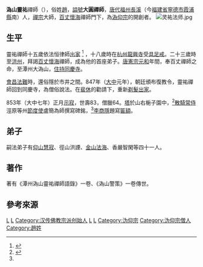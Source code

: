 {{Infobox Buddhist
| name = 溈山靈祐
| image = Kuj san Ling ju.jpg
| imagesize =
| caption = 
| birth_date = 771年
| birth_place = [[唐朝|唐朝]][[福州_(福建路)|福州]][[長溪縣|長溪]]（今[[福建省|福建省]][[寧德市|寧德市]][[霞浦縣|霞浦縣]]南）
| death_date = 853年
| death_place =
| residence =
| prizes =
| citizenship =
| nationality = 
| known_for = 
| school = [[禪宗|禪宗]]（[[溈仰宗|溈仰宗]]）
| callsign  = 
| title = 大圓禪師
| deity =
| education = 
| work_institution = 
| advisor = [[百丈懷海|百丈懷海]]
| students = [[仰山慧寂|仰山慧寂]]、香嚴智閑
| publication = 《潭州溈山靈祐禪師語錄》、《溈山警策》
| publication_translate = 
| incarnation_from =
| reincarnation_to = 
| successor =
| footnotes =
}}
{{中國禪宗}}
{{佛教}}

'''溈山靈祐'''禪師（{{bd|771年||853年|}}），俗姓[[趙姓|趙]]，[[謚號|謚號]]'''大圓禪師'''，[[唐代|唐代]][[福州_(福建路)|福州]][[長溪縣|長溪]]（今[[福建省|福建省]][[寧德市|寧德市]][[霞浦縣|霞浦縣]]南）人，[[禪宗|禪宗]]大師，[[百丈怀海|百丈懷海]]禪師門下，為[[沩仰宗|溈仰宗]]的開創者。
[[File:灵祐法师.jpg|thumb]]

==生平==
靈祐禪師十五歲依法恒律師[[出家|出家]] <ref name="溈山靈祐 ">{{Cite web |url=http://www.chiefsun.org.tw/zh-tw/6_magzine/5_detail.php?Id=1595 |title=溈山靈祐禪師 |access-date=2021-11-15 |archive-date=2021-11-15 |archive-url=https://web.archive.org/web/20211115121418/http://www.chiefsun.org.tw/zh-tw/6_magzine/5_detail.php?Id=1595 |dead-url=no }}</ref> ，十八歲時在[[杭州|杭州]][[龍興寺|龍興寺]]受[[具足戒|具足戒]]。二十三歲時至[[洪州_(隋朝)|洪州]]，拜謁[[百丈懷海|百丈懷海]]禪師，成為他的首座弟子。[[唐憲宗|唐憲宗]][[元和_(唐朝)|元和]]年間，奉百丈禪師之命，至潭州大溈山，[[住持|住持]][[同慶寺|同慶寺]]。

[[會昌法難|會昌法難]]時，還俗隱於市井之間。847年（[[大中_(唐朝)|大中]]元年），朝廷頒布復教令，靈祐禪師回到同慶寺，為僧俗說法。在[[裴休|裴休]]的勸請下，重新[[剃髮|剃髮]][[出家|出家]]。

853年（大中七年）正月[[圓寂|示寂]]，世壽83，僧臘64。[[塔|塔]]於山右梔子園中，<ref name="靈祐禪師 ">{{Cite web |url=https://www.ctworld.org.tw/chan_master/east020.htm |title=中台世界溈山靈祐禪師   |access-date=2021-11-15 |archive-date=2021-11-15 |archive-url=https://web.archive.org/web/20211115123015/https://www.ctworld.org.tw/chan_master/east020.htm |dead-url=no }}</ref>[[散騎常侍|散騎常侍]]涇原等州[[節度使|節度使]]盧簡為師撰寫碑銘，<ref name="溈山靈祐"/>[[李商隱|李商隱]]題寫[[匾額|匾額]]。

==弟子==
嗣法弟子有[[仰山慧寂|仰山慧寂]]、徑山洪諲、[[金山法海|金山法海]]、香嚴智閑等四十一人。

==著作==
著有《潭州溈山靈祐禪師語錄》一卷、《溈山警策》一卷傳世。

== 參考來源 ==
{{reflist}}


[[Category:禅僧|L]]
[[Category:唐朝僧人|L]]
[[Category:汉传佛教宗派创始人|Category:汉传佛教宗派创始人]]
[[Category:霞浦縣人|L]]
[[Category:长溪人|L]]
[[Category:沩仰宗|Category:沩仰宗]] 
[[Category:沩仰宗僧人|Category:沩仰宗僧人]]
[[Category:趙姓|Category:趙姓]]